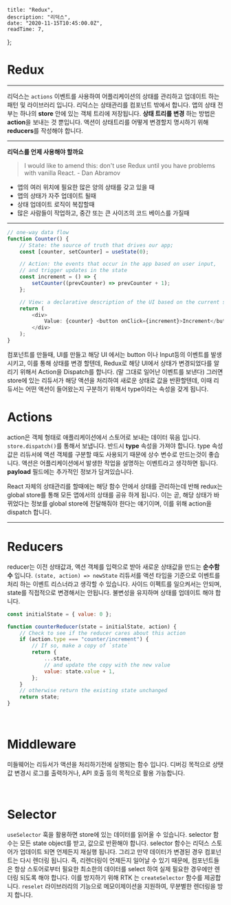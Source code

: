 
    title: "Redux",
    description: "리덕스",
    date: "2020-11-15T10:45:00.0Z",
    readTime: 7,
};


<div style={{ marginTop: "4rem", fontFamily: "Poppins, NotoSansKR-Thin, MalgunGothic", fontSize: '11pt', lineHeight: '22pt', letterSpacing: '.8px'}}>

<h1>Redux</h1>

<hr />

리덕스는 `actions` 이벤트를 사용하여 어플리케이션의 상태를 관리하고 업데이트 하는 패턴 및 라이브러리 입니다.
리덕스는 상태관리를 컴포넌트 밖에서 합니다. 앱의 상태 전부는 하나의 **store** 안에
있는 객체 트리에 저장됩니다. **상태 트리를 변경** 하는 방법은 **action**을 보내는 것 뿐입니다.
액션이 상태트리를 어떻게 변경할지 명시하기 위해 **reducers**를 작성해야 합니다.

<hr />

**리덕스를 언제 사용해야 할까요**

> I would like to amend this: don't use Redux until you have problems with vanilla React. - Dan Abramov

-   앱의 여러 위치에 필요한 많은 양의 상태를 갖고 있을 때
-   앱의 상태가 자주 업데이트 될때
-   상태 업데이트 로직이 복잡할때
-   많은 사람들이 작업하고, 중간 또는 큰 사이즈의 코드 베이스를 가질때

<hr />

<div className="blog-post">

```ts
// one-way data flow
function Counter() {
    // State: the source of truth that drives our app;
    const [counter, setCounter] = useState(0);

    // Action: the events that occur in the app based on user input,
    // and trigger updates in the state
    const increment = () => {
        setCounter((prevCounter) => prevCounter + 1);
    };

    // View: a declarative description of the UI based on the current state
    return (
        <div>
            Value: {counter} <button onClick={increment}>Increment</button>
        </div>
    );
}
```

</div>

<div className="think">
    컴포넌트를 만들때, UI를 만들고 해당 UI 에서는 button 이나 Input등의 이벤트를
    발생시키고, 이를 통해 상태를 변경 할텐데, Redux로 해당 UI에서 상태가
    변경되었다를 알리기 위해서 Action을 Dispatch를 합니다. (말 그대로 일어난
    이벤트를 보낸다) 그러면 store에 있는 리듀서가 해당 액션을 처리하여 새로운
    상태로 값을 반환할텐데, 이때 리듀서는 어떤 액션이 들어왔는지 구분하기 위해서
    type이라는 속성을 갖게 됩니다.
</div>

# Actions

action은 객체 형태로 애플리케이션에서 스토어로 보내는 데이터 묶음 입니다. `store.dispatch()`를 통해서 보냅니다. 반드시 **type** 속성을 가져야 합니다.
type 속성값은 리듀서에 액션 객체를 구분할 때도 사용되기 때문에 상수 변수로 만드는것이 좋습니다. 액션은 어플리케이션에서 발생한 작업을 설명하는 이벤트라고 생각하면 됩니다.
**payload** 필드에는 추가적인 정보가 담겨있습니다.

<div className="think">
    React 자체의 상태관리를 할때에는 해당 함수 안에서 상태를 관리하는데 반해
    redux는 global store를 통해 모든 앱에서의 상태를 공유 하게 됩니다. 이는 곧,
    해당 상태가 바뀌었다는 정보를 global store에 전달해줘야 한다는 얘기이며,
    이를 위해 action을 dispatch 합니다.
</div>

<hr />

# Reducers

reducer는 이전 상태값과, 액션 객체를 입력으로 받아 새로운 상태값을 만드는 **순수함수**
입니다. `(state, action) => newState` 리듀서를 액션 타입을 기준으로 이벤트를 처리 하는 이벤트 리스너라고 생각할 수 있습니다.
사이드 이펙트를 일으켜서는 안되며, state를 직접적으로 변경해서는 안됩니다. 불변성을 유지하며 상태를 업데이트 해야 합니다.

<div className="blog-post">

```js
const initialState = { value: 0 };

function counterReducer(state = initialState, action) {
    // Check to see if the reducer cares about this action
    if (action.type === "counter/increment") {
        // If so, make a copy of `state`
        return {
            ...state,
            // and update the copy with the new value
            value: state.value + 1,
        };
    }
    // otherwise return the existing state unchanged
    return state;
}
```

</div>

<br />

# Middleware

미들웨어는 리듀서가 액션을 처리하기전에 실행되는 함수 입니다. 디버깅 목적으로 상탯값
변경시 로그를 출력하거나, API 호출 등의 목적으로 활용 가능합니다.

<br />

# Selector

`useSelector` 훅을 활용하면 store에 있는 데이터를 읽어올 수 있습니다.
selector 함수는 모든 state object를 받고, 값으로 반환해야 합니다.
selector 함수는 리덕스 스토어가 업데이트 되면 언제든지 재실행 됩니다. 그리고 만약 데이터가 변경된 경우 컴포넌트는 다시 렌더링 됩니다.
즉, 리렌더링이 언제든지 일어날 수 있기 때문에, 컴포넌트들은 항상 스토어로부터 필요한 최소한의 데이터를 select 하여 실제 필요한 경우에만 렌더링 되도록 해야 합니다.
이를 방지하기 위해 RTK 는 `createSelector` 함수를 제공합니다. `reselet` 라이브러리의 기능으로 메모이제이션을 지원하여, 무분별한 렌더링을 방지 합니다.

<br />

<br />

</div>
